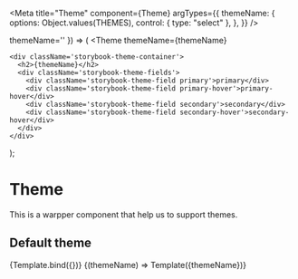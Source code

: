 

<Meta
  title="Theme"
  component={Theme}
  argTypes={{
    themeName: {
      options: Object.values(THEMES),
      control: { type: "select" },
    },
  }}
/>

  themeName=''
}) => (
  <Theme
    themeName={themeName}
  >
    <div className='storybook-theme-container'>
      <h2>{themeName}</h2>
      <div className='storybook-theme-fields'>
        <div className='storybook-theme-field primary'>primary</div>
        <div className='storybook-theme-field primary-hover'>primary-hover</div>
        <div className='storybook-theme-field secondary'>secondary</div>
        <div className='storybook-theme-field secondary-hover'>secondary-hover</div>
      </div> 
    </div>
  </Theme>
);

# Theme

This is a warpper component that help us to support themes.

## Default theme

<Canvas>
  <Story name="default_props">{Template.bind({})}</Story>
</Canvas>

<Canvas>
  <Story name="all themes">
    <ThemeVariants>
      {(themeName) => Template({themeName})}
    </ThemeVariants> 
  </Story>
</Canvas>